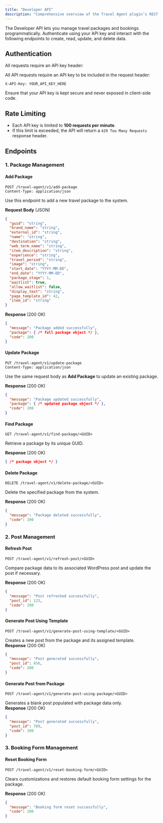 ```yaml
---
title: "Developer API"
description: "Comprehensive overview of the Travel Agent plugin’s REST API, enabling secure and flexible external integrations for managing travel packages and bookings."
---
```



The Developer API lets you manage travel packages and bookings programmatically. Authenticate using your API key and interact with the following endpoints to create, read, update, and delete data.

## Authentication

All requests require an API key header:


All API requests require an API key to be included in the request header:

```http
X-API-Key: YOUR_API_KEY_HERE
```
Ensure that your API key is kept secure and never exposed in client-side code.

## Rate Limiting

- Each API key is limited to **100 requests per minute**.
- If this limit is exceeded, the API will return a `429 Too Many Requests` response header.

## Endpoints

### 1. Package Management

#### Add Package

```http
POST /travel-agent/v1/add-package
Content-Type: application/json
```
Use this endpoint to add a new travel package to the system.

**Request Body** (JSON)
```json
{
  "guid": "string",
  "brand_name": "string",
  "external_id": "string",
  "name": "string",
  "destination": "string",
  "web_term_name": "string",
  "item_description": "string",
  "experience": "string",
  "travel_period": "string",
  "image": "string",
  "start_date": "YYYY-MM-DD",
  "end_date": "YYYY-MM-DD",
  "package_stage": 1,
  "waitlist": true,
  "allow_waitlist": false,
  "display_text": "string",
  "page_template_id": 42,
  "item_id": "string"
}
```  
**Response** (200 OK)
```json
{
  "message": "Package added successfully",
  "package": { /* full package object */ },
  "code": 200
}
```

#### Update Package

```http
PUT /travel-agent/v1/update-package
Content-Type: application/json
```
Use the same request body as **Add Package** to update an existing package.

**Response** (200 OK)
```json
{
  "message": "Package updated successfully",
  "package": { /* updated package object */ },
  "code": 200
}
```

#### Find Package

```http
GET /travel-agent/v1/find-package/<GUID>
```
Retrieve a package by its unique GUID.

**Response** (200 OK)
```json
{ /* package object */ }
```

#### Delete Package

```http
DELETE /travel-agent/v1/delete-package/<GUID>
```
Delete the specified package from the system.

**Response** (200 OK)
```json
{
  "message": "Package deleted successfully",
  "code": 200
}
```

### 2. Post Management

#### Refresh Post

```http
POST /travel-agent/v1/refresh-post/<GUID>
```
Compare package data to its associated WordPress post and update the post if necessary.

**Response** (200 OK)
```json
{
  "message": "Post refreshed successfully",
  "post_id": 123,
  "code": 200
}
```

#### Generate Post Using Template

```http
POST /travel-agent/v1/generate-post-using-template/<GUID>
```  
Creates a new post from the package and its assigned template.  
**Response** (200 OK)
```json
{
  "message": "Post generated successfully",
  "post_id": 456,
  "code": 200
}
```

#### Generate Post from Package

```http
POST /travel-agent/v1/generate-post-using-package/<GUID>
```  
Generates a blank post populated with package data only.  
**Response** (200 OK)
```json
{
  "message": "Post generated successfully",
  "post_id": 789,
  "code": 200
}
```

### 3. Booking Form Management

#### Reset Booking Form

```http
POST /travel-agent/v1/reset-booking-form/<GUID>
```  
Clears customizations and restores default booking form settings for the package.

**Response** (200 OK)
```json
{
  "message": "Booking form reset successfully",
  "code": 200
}
